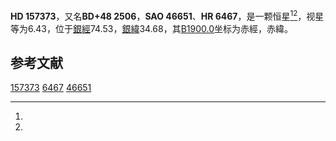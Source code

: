 {{Starbox begin
| name = HD 157373
}}
{{Starbox observe
| epoch = [[J2000.0|J2000.0]]
| constell = {{星座名待查}}<ref name=SIMBAD>{{cite web
 | url=http://simbad.u-strasbg.fr/simbad/sim-id?Ident=HR+6467
 | title =Pulsating variable Star
 | publisher=Centre de Données astronomiques de Strasbourg
 | work=SIMBAD
 | accessdate=2012-07-13}}</ref><ref name=DATA>{{cite web
 | url=http://vizier.u-strasbg.fr/viz-bin/VizieR-5?-out.add=.&-source=5050&-corr=PK=HR&-out.max=9999&HR=6467
 | title=VizieR Detailed Page
 | accessdate=2012-07-13
 | archive-date=2016-03-05
 | archive-url=https://web.archive.org/web/20160305025259/http://vizier.u-strasbg.fr/viz-bin/VizieR-5?-out.add=.&-source=5050&-corr=PK=HR&-out.max=9999&HR=6467
 | dead-url=no
 }}</ref>
| 星官 = 
| ra = {{RA|17|20|33.6}}<ref name=SIMBAD /><ref name=DATA />
| dec = {{DEC|+48|11|18}}<ref name=SIMBAD /><ref name=DATA />
| appmag_v = 6.43<ref name=SIMBAD /><ref name=DATA />
}}
{{Starbox character
| class = F4V<ref name=SIMBAD /><ref name=DATA />
| b-v = 0.43<ref name=SIMBAD /><ref name=DATA />
| u-b = -0.08<ref name=SIMBAD /><ref name=DATA />
| r-i = <ref name=SIMBAD /><ref name=DATA />
| variable = 
}}
{{Starbox astrometry
| radial_v = -0.08
| prop_mo_ra = 31
| parallax = 0.007
| p_error = 
}}
{{Starbox catalog
| names =BD+48 2506，[[SAO星表|SAO]] 46651，[[HD星表|HD]] 157373，[[HR星表|HR]] 6467}}
{{Starbox reference |Simbad=HR+6467}}
{{Starbox end}}

'''HD 157373'''，又名'''BD+48 2506'''，'''SAO 46651'''、'''HR 6467'''，是一颗恒星<ref name=SIMBAD /><ref name=DATA />，视星等为6.43，位于[[銀道座標系|銀經]]74.53，[[銀道座標系|銀緯]]34.68，其[[B1900.0|B1900.0]]坐标为赤經{{RA|17|17|51.6}}，赤緯{{DEC|+48|34.68|15}}。

== 参考文献 ==
{{reflist}}

{{star-stub}}

[[Category:HD和HDE天體|157373]]
[[Category:HR天體|6467]]
[[Category:SAO天體|46651]]
